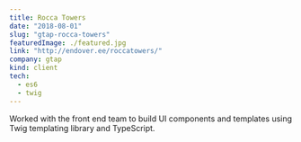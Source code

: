 ```yaml
---
title: Rocca Towers
date: "2018-08-01"
slug: "gtap-rocca-towers"
featuredImage: ./featured.jpg
link: "http://endover.ee/roccatowers/"
company: gtap
kind: client
tech:
  - es6
  - twig
---
```


Worked with the front end team to build UI components and templates using Twig templating library and TypeScript.
